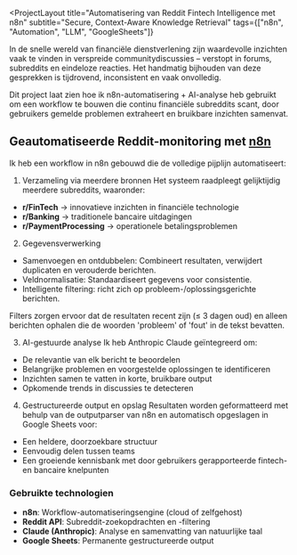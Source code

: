 <ProjectLayout
  title="Automatisering van Reddit Fintech Intelligence met n8n"
  subtitle="Secure, Context-Aware Knowledge Retrieval"
  tags={["n8n", "Automation", "LLM", "GoogleSheets"]}
  >

In de snelle wereld van financiële dienstverlening zijn waardevolle inzichten vaak te vinden in verspreide communitydiscussies – verstopt in forums, subreddits en eindeloze reacties.
Het handmatig bijhouden van deze gesprekken is tijdrovend, inconsistent en vaak onvolledig.

Dit project laat zien hoe ik n8n-automatisering + AI-analyse heb gebruikt om een ​​workflow te bouwen die continu financiële subreddits scant, door gebruikers gemelde problemen extraheert en bruikbare inzichten samenvat.

## Geautomatiseerde Reddit-monitoring met <a href="https://n8n.io/" target="_blank">n8n</a>
Ik heb een workflow in n8n gebouwd die de volledige pijplijn automatiseert:

1. Verzameling via meerdere bronnen
Het systeem raadpleegt gelijktijdig meerdere subreddits, waaronder:
- **r/FinTech** → innovatieve inzichten in financiële technologie
- **r/Banking** → traditionele bancaire uitdagingen
- **r/PaymentProcessing** → operationele betalingsproblemen

2. Gegevensverwerking
- Samenvoegen en ontdubbelen: Combineert resultaten, verwijdert duplicaten en verouderde berichten.
- Veldnormalisatie: Standaardiseert gegevens voor consistentie.
- Intelligente filtering: richt zich op probleem-/oplossingsgerichte berichten.

<Callout type="info" title="Filter voor relevante resultaten">
Filters zorgen ervoor dat de resultaten recent zijn (≤ 3 dagen oud) en alleen berichten ophalen die de woorden 'probleem' of 'fout' in de tekst bevatten.
</Callout>

3. AI-gestuurde analyse
Ik heb Anthropic Claude geïntegreerd om:
- De relevantie van elk bericht te beoordelen
- Belangrijke problemen en voorgestelde oplossingen te identificeren
- Inzichten samen te vatten in korte, bruikbare output
- Opkomende trends in discussies te detecteren

4. Gestructureerde output en opslag
Resultaten worden geformatteerd met behulp van de outputparser van n8n en automatisch opgeslagen in Google Sheets voor:
- Een heldere, doorzoekbare structuur
- Eenvoudig delen tussen teams
- Een groeiende kennisbank met door gebruikers gerapporteerde fintech- en bancaire knelpunten

### Gebruikte technologien
- **n8n**: Workflow-automatiseringsengine (cloud of zelfgehost)
- **Reddit API**: Subreddit-zoekopdrachten en -filtering
- **Claude (Anthropic)**: Analyse en samenvatting van natuurlijke taal
- **Google Sheets**: Permanente gestructureerde output

</ProjectLayout>